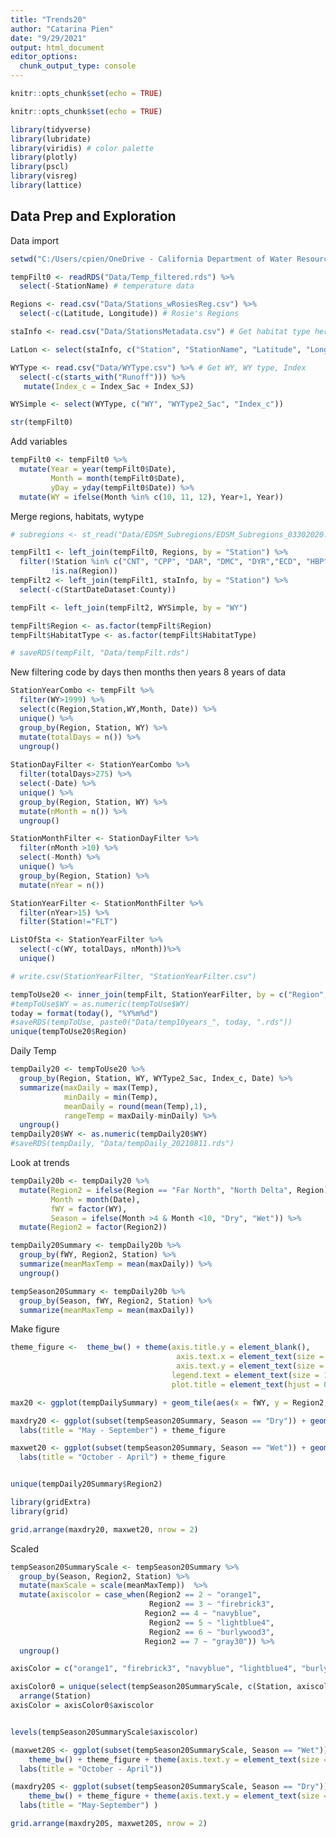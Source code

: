 ```yaml
---
title: "Trends20"
author: "Catarina Pien"
date: "9/29/2021"
output: html_document
editor_options: 
  chunk_output_type: console
---
```


```r
knitr::opts_chunk$set(echo = TRUE)
```


```r
knitr::opts_chunk$set(echo = TRUE)

library(tidyverse)
library(lubridate)
library(viridis) # color palette
library(plotly)
library(pscl)
library(visreg)
library(lattice)
```

## Data Prep and Exploration
Data import
```r
setwd("C:/Users/cpien/OneDrive - California Department of Water Resources/Work/ClimateChange/R_code/TempSynthesis/")

tempFilt0 <- readRDS("Data/Temp_filtered.rds") %>%
  select(-StationName) # temperature data 

Regions <- read.csv("Data/Stations_wRosiesReg.csv") %>%
  select(-c(Latitude, Longitude)) # Rosie's Regions

staInfo <- read.csv("Data/StationsMetadata.csv") # Get habitat type here

LatLon <- select(staInfo, c("Station", "StationName", "Latitude", "Longitude"))

WYType <- read.csv("Data/WYType.csv") %>% # Get WY, WY type, Index 
  select(-c(starts_with("Runoff"))) %>%
   mutate(Index_c = Index_Sac + Index_SJ) 

WYSimple <- select(WYType, c("WY", "WYType2_Sac", "Index_c"))

str(tempFilt0)
```

Add variables
```r
tempFilt0 <- tempFilt0 %>%
  mutate(Year = year(tempFilt0$Date),
         Month = month(tempFilt0$Date),
         yDay = yday(tempFilt0$Date)) %>%
  mutate(WY = ifelse(Month %in% c(10, 11, 12), Year+1, Year))
```

Merge regions, habitats, wytype
```r
# subregions <- st_read("Data/EDSM_Subregions/EDSM_Subregions_03302020.shp")

tempFilt1 <- left_join(tempFilt0, Regions, by = "Station") %>%
  filter(!Station %in% c("CNT", "CPP", "DAR", "DMC", "DYR","ECD", "HBP", "ROR", "DV7", "FLT"),
         !is.na(Region)) 
tempFilt2 <- left_join(tempFilt1, staInfo, by = "Station") %>%
  select(-c(StartDateDataset:County))

tempFilt <- left_join(tempFilt2, WYSimple, by = "WY") 

tempFilt$Region <- as.factor(tempFilt$Region)
tempFilt$HabitatType <- as.factor(tempFilt$HabitatType)

# saveRDS(tempFilt, "Data/tempFilt.rds")

```



New filtering code by days then months then years
8 years of data
```r
StationYearCombo <- tempFilt %>%
  filter(WY>1999) %>%
  select(c(Region,Station,WY,Month, Date)) %>%
  unique() %>%
  group_by(Region, Station, WY) %>%
  mutate(totalDays = n()) %>%
  ungroup() 
  
StationDayFilter <- StationYearCombo %>%
  filter(totalDays>275) %>%
  select(-Date) %>%
  unique() %>%
  group_by(Region, Station, WY) %>%
  mutate(nMonth = n()) %>%
  ungroup()

StationMonthFilter <- StationDayFilter %>%
  filter(nMonth >10) %>%
  select(-Month) %>%
  unique() %>%
  group_by(Region, Station) %>%
  mutate(nYear = n())

StationYearFilter <- StationMonthFilter %>%
  filter(nYear>15) %>%
  filter(Station!="FLT")

ListOfSta <- StationYearFilter %>%
  select(-c(WY, totalDays, nMonth))%>%
  unique() 

# write.csv(StationYearFilter, "StationYearFilter.csv")
```


```r
tempToUse20 <- inner_join(tempFilt, StationYearFilter, by = c("Region","Station", "WY")) 
#tempToUse$WY = as.numeric(tempToUse$WY)
today = format(today(), "%Y%m%d")
#saveRDS(tempToUse, paste0("Data/temp10years_", today, ".rds"))
unique(tempToUse20$Region)
```


Daily Temp
```r
tempDaily20 <- tempToUse20 %>%
  group_by(Region, Station, WY, WYType2_Sac, Index_c, Date) %>%
  summarize(maxDaily = max(Temp),
            minDaily = min(Temp),
            meanDaily = round(mean(Temp),1),
            rangeTemp = maxDaily-minDaily) %>%
  ungroup()
tempDaily20$WY <- as.numeric(tempDaily20$WY)
#saveRDS(tempDaily, "Data/tempDaily_20210811.rds")
```


Look at trends
```r
tempDaily20b <- tempDaily20 %>%
  mutate(Region2 = ifelse(Region == "Far North", "North Delta", Region),
         Month = month(Date),
         fWY = factor(WY),
         Season = ifelse(Month >4 & Month <10, "Dry", "Wet")) %>%
  mutate(Region2 = factor(Region2))

tempDaily20Summary <- tempDaily20b %>%
  group_by(fWY, Region2, Station) %>%
  summarize(meanMaxTemp = mean(maxDaily)) %>%
  ungroup()

tempSeason20Summary <- tempDaily20b %>%
  group_by(Season, fWY, Region2, Station) %>%
  summarize(meanMaxTemp = mean(maxDaily))
```


Make figure
```r
theme_figure <-  theme_bw() + theme(axis.title.y = element_blank(),                                 axis.title.x = element_blank(),legend.position = "right",
                                     axis.text.x = element_text(size = 10, angle= 90),
                                     axis.text.y = element_text(size = 10),
                                    legend.text = element_text(size = 12),
                                    plot.title = element_text(hjust = 0.5)) 

max20 <- ggplot(tempDailySummary) + geom_tile(aes(x = fWY, y = Region2, fill = meanMaxTemp)) + scale_fill_viridis(option = "magma")

maxdry20 <- ggplot(subset(tempSeason20Summary, Season == "Dry")) + geom_tile(aes(x = fWY, y = Station, fill = meanMaxTemp))  + scale_fill_viridis(option = "plasma")+
  labs(title = "May - September") + theme_figure

maxwet20 <- ggplot(subset(tempSeason20Summary, Season == "Wet")) + geom_tile(aes(x = fWY, y = Station, fill = meanMaxTemp))  + scale_fill_viridis(option = "mako") + theme_bw() + 
  labs(title = "October - April") + theme_figure


unique(tempDaily20Summary$Region2)
```

```r
library(gridExtra)
library(grid)

grid.arrange(maxdry20, maxwet20, nrow = 2)
```

Scaled
```r
tempSeason20SummaryScale <- tempSeason20Summary %>%
  group_by(Season, Region2, Station) %>%
  mutate(maxScale = scale(meanMaxTemp))  %>%
  mutate(axiscolor = case_when(Region2 == 2 ~ "orange1",
                               Region2 == 3 ~ "firebrick3",
                              Region2 == 4 ~ "navyblue",
                               Region2 == 5 ~ "lightblue4",
                               Region2 == 6 ~ "burlywood3",
                              Region2 == 7 ~ "gray30")) %>%
  ungroup() 

axisColor = c("orange1", "firebrick3", "navyblue", "lightblue4", "burlywood3", "gray30")

axisColor0 = unique(select(tempSeason20SummaryScale, c(Station, axiscolor))) %>%
  arrange(Station)
axisColor = axisColor0$axiscolor


levels(tempSeason20SummaryScale$axiscolor)

(maxwet20S <- ggplot(subset(tempSeason20SummaryScale, Season == "Wet")) + geom_tile(aes(x = fWY, y = Station, fill = maxScale))  + scale_fill_viridis(option = "mako") + 
    theme_bw() + theme_figure + theme(axis.text.y = element_text(size = 10, color = axisColor)) +
  labs(title = "October - April"))

(maxdry20S <- ggplot(subset(tempSeason20SummaryScale, Season == "Dry")) + geom_tile(aes(x = fWY, y = Station, fill = maxScale))  + scale_fill_viridis(option = "plasma") + 
    theme_bw() + theme_figure + theme(axis.text.y = element_text(size = 10, color = axisColor)) +
  labs(title = "May-September") )

grid.arrange(maxdry20S, maxwet20S, nrow = 2)
```

